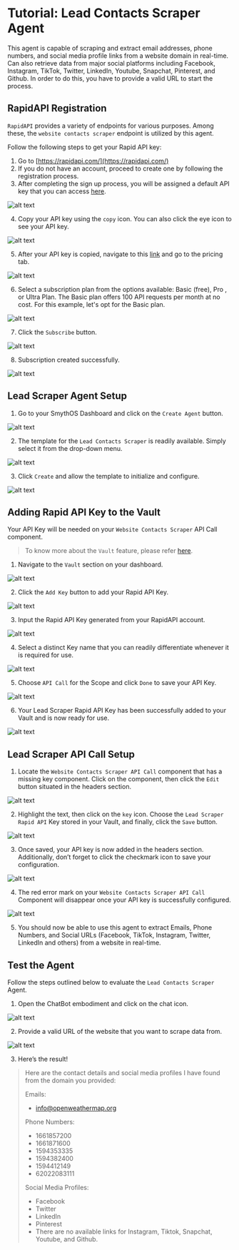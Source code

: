 # Tutorial: Lead Contacts Scraper Agent

This agent is capable of scraping and extract email addresses, phone numbers, and social media profile links from a website domain in real-time. Can also retrieve data from major social platforms including Facebook, Instagram, TikTok, Twitter, LinkedIn, Youtube, Snapchat, Pinterest, and Github. In order to do this, you have to provide a valid URL to start the process.

<Youtube videoId="RuRIS6a4ANU" title="SmythOS - Lead Contacts Scraper Agent" />

## RapidAPI Registration

`RapidAPI` provides a variety of endpoints for various purposes. Among these, the `website contacts scraper` endpoint is utilized by this agent.

Follow the following steps to get your Rapid API key:

1. Go to [https://rapidapi.com/](https://rapidapi.com/)
2. If you do not have an account, proceed to create one by following the registration process.
3. After completing the sign up process, you will be assigned a default API key that you can access [here](https://rapidapi.com/developer/apps).

<Image src="/docs/img/lead_contacts_scraper_agent/Image 1.png" alt="alt text" />

4. Copy your API key using the `copy` icon. You can also click the eye icon to see your API key.

<Image src="/docs/img/lead_contacts_scraper_agent/Image 2.png" alt="alt text" />

5. After your API key is copied, navigate to this [link](https://rapidapi.com/letscrape-6bRBa3QguO5/api/website-contacts-scraper) and go to the pricing tab.

<Image src="/docs/img/lead_contacts_scraper_agent/Image 3.png" alt="alt text" />

6. Select a subscription plan from the options available: Basic (free), Pro , or Ultra Plan. The Basic plan offers 100 API requests per month at no cost. For this example, let's opt for the Basic plan.

<Image src="/docs/img/lead_contacts_scraper_agent/Image 4.png" alt="alt text" />

7. Click the `Subscribe` button.

<Image src="/docs/img/lead_contacts_scraper_agent/Image 5.png" alt="alt text" />

8. Subscription created successfully.

<Image src="/docs/img/lead_contacts_scraper_agent/Image 6.png" alt="alt text" />

## Lead Scraper Agent Setup

1. Go to your SmythOS Dashboard and click on the `Create Agent` button.

<Image src="/docs/img/lead_contacts_scraper_agent/Image 7.png" alt="alt text" />

2. The template for the `Lead Contacts Scraper` is readily available. Simply select it from the drop-down menu.

<Image src="/docs/img/lead_contacts_scraper_agent/Image 8.png" alt="alt text" />

3. Click `Create` and allow the template to initialize and configure.

<Image src="/docs/img/lead_contacts_scraper_agent/Image 9.png" alt="alt text" />

## Adding Rapid API Key to the Vault

Your API Key will be needed on your `Website Contacts Scraper` API Call component. 

>To know more about the `Vault` feature, please refer [here](https://app.smythos.com/doc/#/vault/keysManagement).

1. Navigate to the `Vault` section on your dashboard.

<Image src="/docs/img/lead_contacts_scraper_agent/Image 10.png" alt="alt text" />

2. Click the `Add Key` button to add your Rapid API Key.

<Image src="/docs/img/lead_contacts_scraper_agent/Image 11.png" alt="alt text" />

3. Input the Rapid API Key generated from your RapidAPI account.

<Image src="/docs/img/lead_contacts_scraper_agent/Image 12.png" alt="alt text" />

4. Select a distinct Key name that you can readily differentiate whenever it is required for use.

<Image src="/docs/img/lead_contacts_scraper_agent/Image 13.png" alt="alt text" />

5. Choose `API Call` for the Scope and click `Done` to save your API Key.

<Image src="/docs/img/lead_contacts_scraper_agent/Image 14.png" alt="alt text" />

6. Your Lead Scraper Rapid API Key has been successfully added to your Vault and is now ready for use.

<Image src="/docs/img/lead_contacts_scraper_agent/Image 15.png" alt="alt text" />

## Lead Scraper API Call Setup

1. Locate the `Website Contacts Scraper API Call` component that has a missing key component. Click on the component, then click the `Edit` button situated in the headers section.

<Image src="/docs/img/lead_contacts_scraper_agent/Image 16.png" alt="alt text" />

2. Highlight the text, then click on the `key` icon. Choose the `Lead Scraper Rapid API` Key stored in your Vault, and finally, click the `Save` button.

<Image src="/docs/img/lead_contacts_scraper_agent/Image 17.png" alt="alt text" />

3. Once saved, your API key is now added in the headers section. Additionally, don’t forget to click the checkmark icon to save your configuration.

<Image src="/docs/img/lead_contacts_scraper_agent/Image 18.png" alt="alt text" />

4. The red error mark on your `Website Contacts Scraper API Call` Component will disappear once your API key is successfully configured.

<Image src="/docs/img/lead_contacts_scraper_agent/Image 19.png" alt="alt text" />

5. You should now be able to use this agent to extract Emails, Phone Numbers, and Social URLs (Facebook, TikTok, Instagram, Twitter, LinkedIn and others) from a website in real-time.

## Test the Agent

Follow the steps outlined below to evaluate the `Lead Contacts Scraper` Agent.

1. Open the ChatBot embodiment and click on the chat icon.

<Image src="/docs/img/content_extractor/Image 20.png" alt="alt text" />

2. Provide a valid URL of the website that you want to scrape data from.

<Image src="/docs/img/content_extractor/Image 21.png" alt="alt text" />

3. Here’s the result!

>Here are the contact details and social media profiles I have found from the domain you provided:
>
>Emails:
>- info@openweathermap.org
>
>Phone Numbers:
>- 1661857200
>- 1661871600
>- 1594353335
>- 1594382400
>- 1594412149
>- 62022083111
>
>Social Media Profiles:
>- Facebook
>- Twitter
>- LinkedIn
>- Pinterest
>- There are no available links for Instagram, Tiktok, Snapchat, Youtube, and Github.
